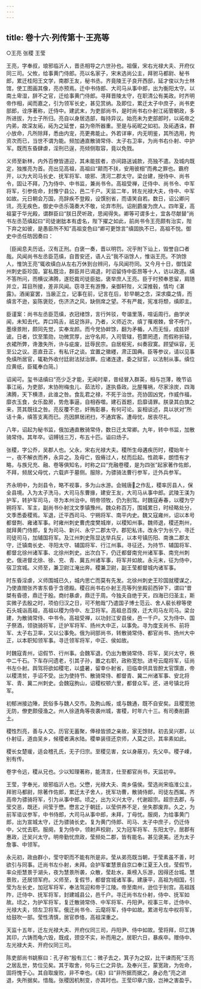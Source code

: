 ```yaml
---
---
---
```

title: 卷十六·列传第十·王亮等
---

○王亮  张稷  王莹

王亮，字奉叔，琅邪临沂人，晋丞相导之六世孙也。祖偃，宋右光禄大夫、开府仪同三司。父攸，给事黄门侍郎。亮以名家子，宋末选尚公主，拜驸马都尉、秘书郎，累迁桂阳王文学，南郡王友，秘书丞。齐竟陵王子良开西邸，延才俊以为士林馆，使工图画其像，亮亦预焉。迁中书侍郎、大司马从事中郎，出为衡阳太守。以南土卑湿，辞不之官，迁给事黄门侍郎。寻拜晋陵太守，在职清公有美政。时齐明帝作相，闻而嘉之，引为领军长史，甚见赏纳。及即位，累迁太子中庶子，尚书吏部郎，诠序著称，迁侍中。建武末，为吏部尚书，是时尚书右仆射江祏管朝政，多所进拔，为士子所归。亮自以身居选部，每持异议。始亮未为吏部郎时，以祏帝之内弟，故深友祏，祏为之延誉，益为帝所器重。至是与祏昵之如初。及祏遇诛，群小放命，凡所除拜，悉由内宠，亮更弗能止。外若详审，内无明鉴，其所选用，拘资次而已，当世不谓为能。频加通直散骑常侍、太子右卫率，为尚书右仆射、中护军。既而东昏肆虐，淫刑已逞，亮倾侧取容，竟以免戮。

义师至新林，内外百僚皆道迎，其未能拔者，亦间路送诚款，亮独不遣。及城内既定，独推亮为首。亮出见高祖，高祖曰“颠而不扶，安用彼相”而弗之罪也。霸府开，以为大司马长史、抚军将军、琅邪、清河二郡太守。梁台建，授侍中、尚书令，固让不拜，乃为侍中、中书监，兼尚书令。高祖受禅，迁侍中、尚书令、中军将军，引参佐命，封豫宁县公，邑二千户。天监二年，转左光禄大夫，侍中、中军如故。元日朝会万国，亮辞疾不登殿，设馔别省，而语笑自若。数日，诏公卿问讯，亮无疾色，御史中丞乐蔼奏大不敬，论弃市刑。诏削爵废为庶人。四年夏，高祖宴于华光殿，谓群臣曰“朕日昃听政，思闻得失。卿等可谓多士，宜各尽献替”尚书左丞范缜起曰“司徒谢朏本有虚名，陛下擢之如此，前尚书令王亮颇有治实，陛下弃之如彼，是愚臣所不知”高祖变色曰“卿可更馀言”缜固执不已，高祖不悦。御史中丞任昉因奏曰：

｛臣闻息夫历诋，汉有正刑。白褒一奏，晋以明罚。况乎附下讪上，毁誉自口者哉。风闻尚书左丞臣范缜，自晋安还，语人云“我不诣馀人，惟诣王亮。不饷馀人，惟饷王亮”辄收缜白从左右万休到台辨问，与风闻符同。又今月十日，御饯梁州刺史臣珍国，宴私既洽，群臣并已谒退，时诏留侍中臣昂等十人，访以政道。缜不答所问，而横议沸腾，遂贬裁司徒臣朏，褒举庶人王亮。臣于时预奉恩留，肩随并立，耳目所接，差非风闻。窃寻王有游豫，亲御轩陛，义深推毂，情均《湛露》。酒阑宴罢，当扆正立，记事在前，记言在后，轸早朝之念，深求瘼之情，而缜言不逊，妄陈褒贬，伤济济之风，缺侧席之望。不有严裁，宪准将颓，缜即主。

臣谨案：尚书左丞臣范缜，衣冠绪馀，言行舛驳，夸谐里落，喧诟周行。曲学谀闻，未知去代。弄口鸣舌，祇足饰非。乃者，义师近次，缜丁罹艰棘，曾不呼门，墨缞景附，颇同先觉，实奉龙颜。而今党协衅馀，翻为矛楯，人而无恒，成兹奸诐。日者，饮至策勋，功微赏厚，出守名邦，入司管辖，苞篚罔遗，而假称折辕，衣裙所弊，谗激失所，许与疵废，廷辱民宗。自居枢宪，纠奏寂寞。顾望纵容，无至公之议。恶直丑正，有私讦之谈。宜置之徽纆，肃正国典。臣等参议，请以见事免缜所居官，辄勒外收付廷尉法狱治罪。应诸连逮，委之狱官，以法制从事。缜位应黄纸，臣辄奉白简。｝

诏闻可。玺书诘缜曰“亮少乏才能，无闻时辈，昔经冒入群英，相与岂薄，晚节谄事江祏，为吏部，末协附梅虫儿、茹法珍，遂执昏政。比屋罹祸，尽家涂炭，四海沸腾，天下横溃，此谁之咎。食乱君之禄，不死于治世。亮协固凶党，作威作福，靡衣玉食，女乐盈房，势危事逼，自相吞噬。建石首题，启靡请罪。朕录其白旗之来，贳其既往之咎。亮反覆不忠，奸贿彰暴，有何可论。妄相谈述，具以状对”所诘十条，缜答支离而已。亮因屏居闭扫，不通宾客。遭母忧，居丧尽礼。

八年，诏起为秘书监，俄加通直散骑常侍，数日迁太常卿。九年，转中书监，加散骑常侍。其年卒。诏赙钱三万，布五十匹。谥曰炀子。

张稷，字公乔，吴郡人也。父永，宋右光禄大夫。稷所生母遘疾历时，稷始年十一，夜不解衣而养，永异之。及母亡，毁瘠过人，杖而后起。性疏率，朗悟有才略，与族兄充、融、卷等俱知名，时称之曰“充融卷稷，是为四张”起家著作佐郎，不拜，频居父母忧，六载庐于墓侧。服除，为骠骑法曹行参军，迁外兵参军。

齐永明中，为剡县令，略不视事，多为山水游。会贼唐之作乱，稷率厉县人，保全县境。入为太子洗马，大司马东曹掾，建安王友，大司马从事中郎。武陵王渼为护军，转护军司马，寻为本州治中。明帝领牧，仍为别驾。时魏寇寿春，以稷为宁朔将军、军主，副尚书仆射沈文季镇豫州。魏众称百万，围城累日，时经略处分，文季悉委稷焉。军退，迁平西司马、宁朔将军、南平内史。魏又寇雍州，诏以本号都督荆、雍诸军事。时雍州刺史曹虎度樊城岸，以稷知州事。魏师退，稷还荆州，就拜黄门侍郎，复为司马、新兴、永宁二郡太守。郡犯私讳，改永宁为长宁。寻迁司徒司马，加辅国将军。及江州刺史陈显达举兵反，以本号镇历阳、南谯二郡太守，迁镇南长史、寻阳太守、辅国将军、行江州事。寻征还，为持节、辅国将军、都督北徐州诸军事、北徐州刺史。出次白下，仍迁都督南兖州诸军事、南兖州刺史。俄进督北徐、徐、兖、青、冀五州诸军事，将军并如故。永元末，征为侍中，宿卫宫城。义师至，兼卫尉江淹出奔。稷兼卫尉，副王莹都督城内诸军事。

时东昏淫虐，义师围城已久，城内思亡而莫有先发。北徐州刺史王珍国就稷谋之，乃使直閤张齐害东昏于含德殿。稷召尚书右仆射王亮等列坐殿前西钟下，谓曰“昔桀有昏德，鼎迁于殷。商纣暴虐，鼎迁于周。今独夫自绝于天，四海已归圣主，斯实微子去殷之时，项伯归汉之日，可不勉哉”乃遣国子博士范云、舍人裴长穆等使石头城诣高祖，高祖以稷为侍中、左卫将军。高祖总百揆，迁大司马左司马。梁台建，为散骑常侍、中书令。高祖受禅，以功封江安县侯，邑一千户。又为侍中、国子祭酒，领骁骑将军，迁护军将军、扬州大中正，以事免。寻为度支尚书、前将军、太子右卫率，又以公事免。俄为祠部尚书，转散骑常侍、都官尚书、扬州大中正，以本职知领军事。寻迁领军将军，中正、侯如故。

时魏寇青州，诏假节、行州事。会魏军退，仍出为散骑常侍、将军，吴兴太守，秩中二千石。下车存问遗老，引其子孙，置之右职，政称宽恕。进号云麾将军，征尚书左仆射。舆驾将欲如稷宅，以盛暑，留幸仆射省，旧临幸供具皆酧太官馔直，帝以稷清贫，手诏不受。出为使持节、散骑常侍、都督青、冀二州诸军事、安北将军、青、冀二州刺史。会魏寇朐山，诏稷权顿六里，都督众军。还，进号镇北将军。

初郁洲接边陲，民俗多与魏人交市。及朐山叛，或与魏通，既不自安矣。且稷宽弛无防，僚吏颇侵渔之。州人徐道角等夜袭州城，害稷，时年六十三。有司奏削爵土。

稷性烈亮，善与人交。历官无蓄聚，俸禄皆颁之亲故，家无馀财。初去吴兴郡，以仆射征，道由吴乡，候稷者满水陆。稷单装径还京师，人莫之识，其率素如此。

稷长女楚瑗，适会稽孔氏，无子归宗。至稷见害，女以身蔽刃，先父卒。稷子嵊，别有传。

卷字令远，稷从兄也。少以知理著称，能清言，仕至都官尚书，天监初卒。

王莹，字奉光，琅邪临沂人也。父懋，光禄大夫、南乡僖侯。莹选尚宋临淮公主，拜驸马都尉，除著作佐郎，累迁太子舍人，抚军功曹，散骑侍郎，司徒左西属。齐高帝为骠骑将军，引为从事中郎。顷之，出为义兴太守，代谢超宗。超宗去郡，与莹交恶，既还，间莹于懋。懋言之于朝廷，以莹供养不足，坐失郡废弃。久之，为前军谘议参军，中书侍郎，大司马从事中郎，未拜，丁母忧。服阕，为给事黄门郎，出为宣城太守，迁为骠骑长史。复为黄门侍郎、司马、太子中庶子，仍迁侍中，父忧去职。服阕，复为侍中，领射声校尉，又为冠军将军、东阳太守。居郡有惠政，迁吴兴太守。明帝勤忧庶政，莹频处二郡，皆有能名。甚见褒美。还为太子詹事、中领军。

永元初，政由群小，莹守职而不能有所是非。莹从弟亮既当朝，于莹素虽不善，时欲引与同事。迁尚书左仆射，未拜。会护军崔慧景自京口奉江夏王入伐，莹假节，率众拒慧景于湖头，夜为慧景所袭，众散，莹赴水，乘榜入乐游，因得还台城。慧景败，还居领军府。义师至，复假节，都督宫城诸军事。建康平，高祖为相国，引莹为左长史，加冠军将军，奉法驾迎和帝于江陵。帝至南州，逊位于别宫。高祖践阼，迁侍中、抚军将军，封建城县公，邑千户。寻迁尚书左仆射，侍中、抚军如故。顷之，为护军将军，复迁散骑常侍、中军将军、丹阳尹。视事三年，迁侍中、光禄大夫，领左卫将军。俄迁尚书令、云麾将军，侍中如故。累进号左中权将军，给鼓吹一部。莹性清慎，居官恭恪，高祖深重之。

天监十五年，迁左光禄大夫、开府仪同三司，丹阳尹、侍中如故。莹将拜，印工铸其印，六铸而龟六毁，既成，颈空不实，补而用之。居职六日，暴疾卒。赠侍中、左光禄大夫、开府仪同三司。

陈吏部尚书姚察曰：孔子称“殷有三仁：微子去之，箕子为之奴，比干谏而死”王亮之居乱世，势位见矣。其于取舍，何与三仁之异欤。及奉兴王，蒙宽政，为佐命，固将愧于心。其自取废败，非不幸也。《易》曰“非所据而据之，身必危”亮之进退，失所据矣。惜哉。张稷因机制变，亦其时也。王莹印章六毁，岂神之害盈乎。

